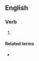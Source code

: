 ==English==

===Verb===
{{head|en|verb form}}

# {{present participle of|obligate|lang=en|nocat=1}}

====Related terms====
* {{l|en|obligation}}